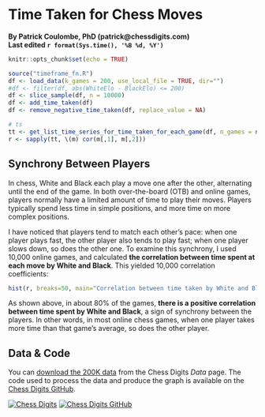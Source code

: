 # Time Taken for Chess Moves
**By Patrick Coulombe, PhD (patrick@chessdigits.com)**  
**Last edited `r format(Sys.time(), '%B %d, %Y')`**


```r
knitr::opts_chunk$set(echo = TRUE)
```
```r
source("timeframe_fn.R")
df <- load_data(k_games = 200, use_local_file = TRUE, dir="")
#df <- filter(df, abs(WhiteElo - BlackElo) <= 200)
df <- slice_sample(df, n = 10000)
df <- add_time_taken(df)
df <- remove_negative_time_taken(df, replace_value = NA)

# ts
tt <- get_list_time_series_for_time_taken_for_each_game(df, n_games = nrow(df)) # time taken
r <- sapply(tt, \(m) cor(m[,1], m[,2]))
```

## Synchrony Between Players

In chess, White and Black each play a move one after the other, alternating until the end of the game. In both over-the-board (OTB) and online games, players normally have a limited amount of time to play their moves. Players typically spend less time in simple positions, and more time on more complex positions.

I have noticed that players tend to match each other's pace: when one player plays fast, the other player also tends to play fast; when one player slows down, so does the other one. To examine this synchrony, I used 10,000 online games, and calculated **the correlation between time spent at each move by White and Black**. This yielded 10,000 correlation coefficients:

```r
hist(r, breaks=50, main="Correlation between time taken by White and Black at each move", sub="Based on 10k games (Source: ChessDigits.com)", xlab = "Correlation (Pearson's r)", ylab="Number of Chess Games")
```

As shown above, in about 80% of the games, **there is a positive correlation between time spent by White and Black**, a sign of synchrony between the players. In other words, in most online chess games, when one player takes more time than that game's average, so does the other player.

## Data & Code

You can [download the 200K data](https://web.chessdigits.com/data) from the Chess Digits *Data* page. The code used to process the data and produce the graph is available on the [Chess Digits GitHub](https://github.com/ChessDigits/timeframe).

[![Chess Digits](https://i.imgur.com/vH2ykFU.png)](https://www.chessdigits.com)
[![Chess Digits GitHub](https://i.imgur.com/kDrGrBN.png)](https://github.com/ChessDigits/timeframe)
